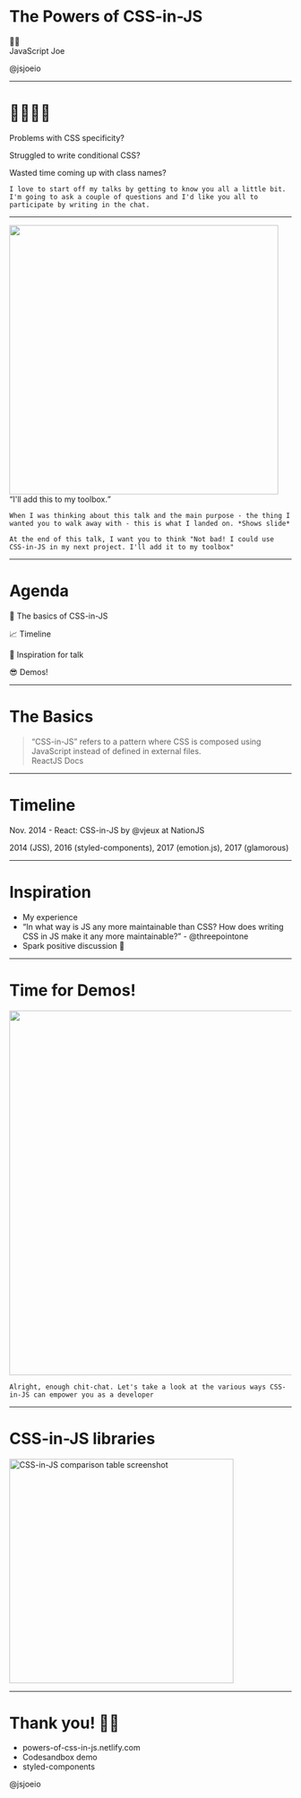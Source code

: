 

<Head>
  <link rel="shortcut icon" href="favicon.ico" />
  <title>The Powers of CSS-in-JS</title>
</Head>

# The Powers of CSS-in-JS

<div style={{ margin: '100px 0'}}>
  <p style={{ margin: '0' }}>👋🏼<br/>JavaScript Joe</p>
  <Link href='https://twitter.com/jsjoeio' target="_blank" alt='@jsjoeio Twitter'><p style={{ margin: '0' }}>@jsjoeio</p></Link>
</div>
<Footer />

---

# 👩‍💻👨‍💻

<Appear>
  <p>Problems with CSS specificity?</p>
  <p>Struggled to write conditional CSS?</p>
  <p>Wasted time coming up with class names?</p>
</Appear>

```notes
I love to start off my talks by getting to know you all a little bit. I'm going to ask a couple of questions and I'd like you all to participate by writing in the chat.
```

---

<Appear>
  <div>
    <img src="https://i.giphy.com/media/cXMbxzMdXdVGwDZbyS/giphy.webp" width="480" />
    <div style={{marginTop: '1em'}}>
      <q style={{ fontSize: '2em', fontStyle: 'italic'}}>I'll add this to my toolbox.</q>
    </div>
  </div>
</Appear>

```notes
When I was thinking about this talk and the main purpose - the thing I wanted you to walk away with - this is what I landed on. *Shows slide*

At the end of this talk, I want you to think "Not bad! I could use CSS-in-JS in my next project. I'll add it to my toolbox"
```

---

# Agenda

<Appear>
  <p>📜 The basics of CSS-in-JS</p>
  <p>📈 Timeline</p>
  <p>💫 Inspiration for talk</p>
  <p>😎 Demos!</p>
</Appear>

---
# The Basics

<blockquote cite='https://reactjs.org/docs/faq-styling.html#what-is-css-in-js' style={{fontSize: '4rem'}}>
  “CSS-in-JS” refers to a pattern where CSS is composed using JavaScript instead of defined in external files.
  <footer>
    <Link style={{fontSize: '1.5rem'}} href='https://reactjs.org/docs/faq-styling.html#what-is-css-in-js' alt='link to css-in-js quote from reactjs docs' target='_blank'>ReactJS Docs</Link>
  </footer>
</blockquote>


---

# Timeline

<Appear>
  <p>Nov. 2014 - <Link href="https://blog.vjeux.com/2014/javascript/react-css-in-js-nationjs.html" alt="Link to vjeux blog post on css-in-js talk." target="_blank">React: CSS-in-JS by @vjeux at NationJS</Link></p>
  <p>2014 (JSS), 2016 (styled-components), 2017 (emotion.js), 2017 (glamorous)</p>
</Appear>

---

# Inspiration

<ul style={{textAlign: 'left', marginBottom: '120px'}}>
  <li>My experience</li>
  <li><Link href="https://gist.github.com/threepointone/731b0c47e78d8350ae4e105c1a83867d" alt='@threepointone article on why CSS-in-JS is more maintainable'>“‬In what way is JS any more maintainable than CSS? How does writing CSS in JS make it any more maintainable?”</Link> - @threepointone</li>
  <li>Spark positive discussion 🙂</li>
</ul>

---

# Time for Demos!

<img src="https://i.giphy.com/media/l0ErWnkLjegNB5LlC/giphy.webp" width="650" />

```notes
Alright, enough chit-chat. Let's take a look at the various ways CSS-in-JS can empower you as a developer
```

---
# CSS-in-JS libraries


<Link href='https://github.com/MicheleBertoli/css-in-js' alt='CSS-in-JS comparison table'>
  <img src='https://res.cloudinary.com/dobfxs62e/image/upload/v1552059721/Screen_Shot_2019-03-08_at_8.41.24_AM_uqmzry.png' alt='CSS-in-JS comparison table screenshot'  width='400px'/>
</Link>



---
# Thank you! 🙏🏼

<ul style={{textAlign: 'left', marginBottom: '120px'}}>
  <Link href='https://powers-of-css-in-js.netlify.com/' alt='slides'><li> powers-of-css-in-js.netlify.com</li></Link>
  <Link href='https://codesandbox.io/s/6j5l1wv3jn?fontsize=14' alt='Codesandbox to Powers of CSS-in-JS.'><li>Codesandbox demo</li></Link>
  <Link href='https://www.styled-components.com/' alt='Styled-components website.'><li>styled-components</li></Link>
</ul>
<Avatar src='https://avatars1.githubusercontent.com/u/3806031?s=460&v=4' alt='joe previte headshot.' />
<Link href='https://twitter.com/jsjoeio' target="_blank" alt='@jsjoeio Twitter handle.'><p style={{fontSize: '16px'}}>@jsjoeio</p></Link>